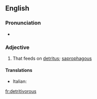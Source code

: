 ==English==

===Pronunciation===
* {{a|US}} {{IPA|/ˌdɛtɹəˈtɪvəɹəs/|lang=en}}

===Adjective===
{{en-adj}}

# {{lb|en|ecology}} That feeds on [[detritus]]; [[saprophagous]]

====Translations====
{{trans-top|feeding on detritus}}
* Italian: {{t|it|detritivoro}}
{{trans-mid}}
{{trans-bottom}}

[[fr:detritivorous]]